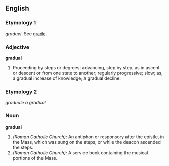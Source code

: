 ==English==

===Etymology 1===
{{F.}} ''graduel''.  See [[grade]].

===Adjective===
'''gradual'''
# Proceeding by steps or degrees; advancing, step by step, as in ascent or descent or from one state to another; regularly progressive; slow; as, a gradual increase of knowledge; a gradual decline.

===Etymology 2===
{{LL.}} ''graduale a gradual''

===Noun===
'''gradual'''
# ''(Roman Catholic Church):'' An antiphon or responsory after the epistle, in the Mass, which was sung on the steps, or while the deacon ascended the steps.
# ''(Roman Catholic Church):'' A service book containing the musical portions of the Mass.